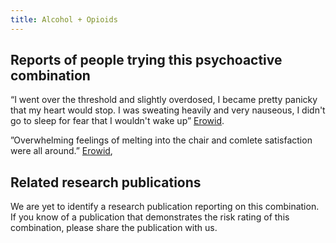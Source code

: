 ---
title: Alcohol + Opioids
---
## Reports of people trying this psychoactive combination

“I went over the threshold and slightly overdosed, I became pretty panicky that my heart would stop. I was sweating heavily and very nauseous, I didn't go to sleep for fear that I wouldn't wake up” [Erowid](https://erowid.org/experiences/exp.php?ID=11676).

”Overwhelming feelings of melting into the chair and comlete satisfaction were all around.” [Erowid](https://erowid.org/experiences/exp.php?ID=26168),

## Related research publications

We are yet to identify a research publication reporting on this combination. If you know of a publication that demonstrates the risk rating of this combination, please share the publication with us.

